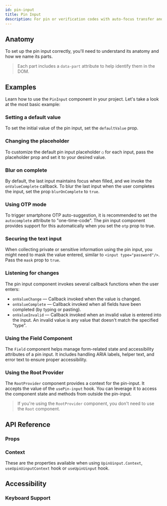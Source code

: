 ```yaml
---
id: pin-input
title: Pin Input
description: For pin or verification codes with auto-focus transfer and masking options.
---
```


<ComponentPreview id="PinInput" />

## Anatomy

To set up the pin input correctly, you'll need to understand its anatomy and how we name its parts.

> Each part includes a `data-part` attribute to help identify them in the DOM.

<Anatomy id="pin-input" />

## Examples

Learn how to use the `PinInput` component in your project. Let's take a look at the most basic example:

<Example id="basic" />

### Setting a default value

To set the initial value of the pin input, set the `defaultValue` prop.

<Example id="initial-value" />

### Changing the placeholder

To customize the default pin input placeholder `○` for each input, pass the placeholder prop and set it to your desired
value.

<Example id="customized" />

### Blur on complete

By default, the last input maintains focus when filled, and we invoke the `onValueComplete` callback. To blur the last
input when the user completes the input, set the prop `blurOnComplete` to `true`.

<Example id="blurred" />

### Using OTP mode

To trigger smartphone OTP auto-suggestion, it is recommended to set the `autocomplete` attribute to "one-time-code". The
pin input component provides support for this automatically when you set the `otp` prop to true.

<Example id="otp-mode" />

### Securing the text input

When collecting private or sensitive information using the pin input, you might need to mask the value entered, similar
to `<input type="password"/>`. Pass the `mask` prop to `true`.

<Example id="with-mask" />

### Listening for changes

The pin input component invokes several callback functions when the user enters:

- `onValueChange` — Callback invoked when the value is changed.
- `onValueComplete` — Callback invoked when all fields have been completed (by typing or pasting).
- `onValueInvalid` — Callback invoked when an invalid value is entered into the input. An invalid value is any value
  that doesn't match the specified "type".

### Using the Field Component

The `Field` component helps manage form-related state and accessibility attributes of a pin input. It includes handling
ARIA labels, helper text, and error text to ensure proper accessibility.

<Example id="with-field" />

### Using the Root Provider

The `RootProvider` component provides a context for the pin-input. It accepts the value of the `usePin-input` hook. You
can leverage it to access the component state and methods from outside the pin-input.

<Example id="root-provider" />

> If you're using the `RootProvider` component, you don't need to use the `Root` component.

## API Reference

### Props

<ComponentTypes id="pin-input" />

### Context

These are the properties available when using `UpinUinput.Context`, `useUpinUinputContext` hook or `useUpinUinput` hook.

<ContextType id="pin-input" />

## Accessibility

### Keyboard Support

<KeyBindingsTable id="pin-input" />

